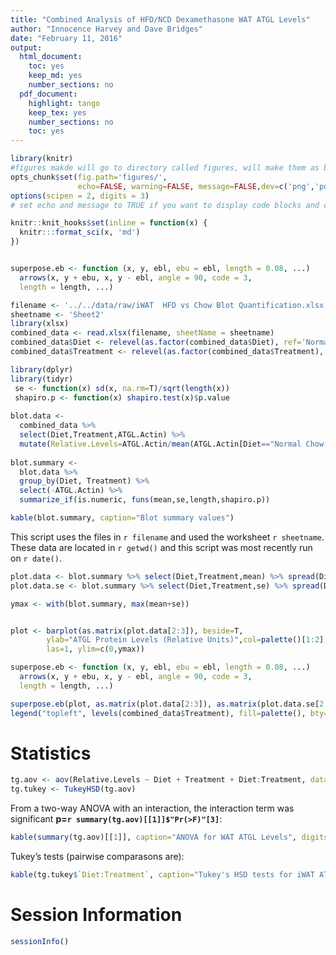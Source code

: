 ```yaml
---
title: "Combined Analysis of HFD/NCD Dexamethasone WAT ATGL Levels"
author: "Innocence Harvey and Dave Bridges"
date: "February 11, 2016"
output:
  html_document:
    toc: yes
    keep_md: yes
    number_sections: no
  pdf_document:
    highlight: tango
    keep_tex: yes
    number_sections: no
    toc: yes
---
```


```r
library(knitr)
#figures makde will go to directory called figures, will make them as both png and pdf files 
opts_chunk$set(fig.path='figures/',
               echo=FALSE, warning=FALSE, message=FALSE,dev=c('png','pdf'))
options(scipen = 2, digits = 3)
# set echo and message to TRUE if you want to display code blocks and code output respectively

knitr::knit_hooks$set(inline = function(x) {
  knitr:::format_sci(x, 'md')
})


superpose.eb <- function (x, y, ebl, ebu = ebl, length = 0.08, ...)
  arrows(x, y + ebu, x, y - ebl, angle = 90, code = 3,
  length = length, ...)
```


```r
filename <- '../../data/raw/iWAT  HFD vs Chow Blot Quantification.xlsx'
sheetname <- 'Sheet2'
library(xlsx)
combined_data <- read.xlsx(filename, sheetName = sheetname)
combined_data$Diet <- relevel(as.factor(combined_data$Diet), ref='Normal Chow Diet')
combined_data$Treatment <- relevel(as.factor(combined_data$Treatment), ref='Water')

library(dplyr)
library(tidyr)
 se <- function(x) sd(x, na.rm=T)/sqrt(length(x))
 shapiro.p <- function(x) shapiro.test(x)$p.value
 
blot.data <-
  combined_data %>%
  select(Diet,Treatment,ATGL.Actin) %>%
  mutate(Relative.Levels=ATGL.Actin/mean(ATGL.Actin[Diet=="Normal Chow Diet"&Treatment=="Water"])) 
  
blot.summary <-
  blot.data %>%
  group_by(Diet, Treatment) %>% 
  select(-ATGL.Actin) %>%
  summarize_if(is.numeric, funs(mean,se,length,shapiro.p))

kable(blot.summary, caption="Blot summary values")
```


This script uses the files in `r filename` and used the worksheet `r sheetname`. These data are located in `r getwd()` and this script was most recently run on `r date()`.

```r
plot.data <- blot.summary %>% select(Diet,Treatment,mean) %>% spread(Diet,mean)
plot.data.se <- blot.summary %>% select(Diet,Treatment,se) %>% spread(Diet,se)

ymax <- with(blot.summary, max(mean+se))


plot <- barplot(as.matrix(plot.data[2:3]), beside=T, 
        ylab="ATGL Protein Levels (Relative Units)",col=palette()[1:2],
        las=1, ylim=c(0,ymax))

superpose.eb <- function (x, y, ebl, ebu = ebl, length = 0.08, ...)
  arrows(x, y + ebu, x, y - ebl, angle = 90, code = 3,
  length = length, ...)

superpose.eb(plot, as.matrix(plot.data[2:3]), as.matrix(plot.data.se[2:3]))
legend("topleft", levels(combined_data$Treatment), fill=palette(), bty="n")
```

# Statistics

```r
tg.aov <- aov(Relative.Levels ~ Diet + Treatment + Diet:Treatment, data=blot.data)
tg.tukey <- TukeyHSD(tg.aov)
```

From a two-way ANOVA with an interaction, the interaction term was significant **p=`r summary(tg.aov)[[1]]$"Pr(>F)"[3]`**:

```r
kable(summary(tg.aov)[[1]], caption="ANOVA for WAT ATGL Levels", digits=c(2,2,2,2,10))
```

Tukey's tests (pairwise  comparasons are):

```r
kable(tg.tukey$`Diet:Treatment`, caption="Tukey's HSD tests for iWAT ATGL Levels", digits=c(2,2,2,10))
```

# Session Information

```r
sessionInfo()
```